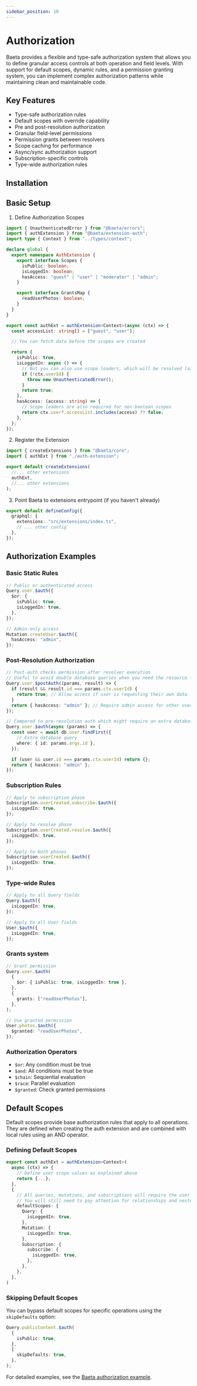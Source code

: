 ```yaml
---
sidebar_position: 10
---
```


# Authorization

Baeta provides a flexible and type-safe authorization system that allows you to define granular access controls at both operation and field levels. With support for default scopes, dynamic rules, and a permission granting system, you can implement complex authorization patterns while maintaining clean and maintainable code.

## Key Features

- Type-safe authorization rules
- Default scopes with override capability
- Pre and post-resolution authorization
- Granular field-level permissions
- Permission grants between resolvers
- Scope caching for performance
- Async/sync authorization support
- Subscription-specific controls
- Type-wide authorization rules

## Installation


<PackageManagerAdd package="@baeta/extension-auth" />

## Basic Setup

1. Define Authorization Scopes

```typescript
import { UnauthenticatedError } from "@baeta/errors";
import { authExtension } from "@baeta/extension-auth";
import type { Context } from "../types/context";

declare global {
  export namespace AuthExtension {
    export interface Scopes {
      isPublic: boolean;
      isLoggedIn: boolean;
      hasAccess: "guest" | "user" | "moderator" | "admin";
    }

    export interface GrantsMap {
      readUserPhotos: boolean;
    }
  }
}

export const authExt = authExtension<Context>(async (ctx) => {
  const accessList: string[] = ["guest", "user"];

  // You can fetch data before the scopes are created

  return {
    isPublic: true,
    isLoggedIn: async () => {
      // But you can also use scope loaders, which will be resolved lazily, when needed
      if (!ctx.userId) {
        throw new UnauthenticatedError();
      }
      return true;
    },
    hasAccess: (access: string) => {
      // Scope loaders are also required for non-boolean scopes
      return ctx.user?.accessList.includes(access) ?? false;
    },
  };
});
```

2. Register the Extension

```typescript
import { createExtensions } from "@baeta/core";
import { authExt } from "./auth-extension";

export default createExtensions(
  //... other extensions
  authExt,
  //... other extensions
);
```

3. Point Baeta to extensions entrypoint (if you haven't already)

```typescript
export default defineConfig({
  graphql: {
    extensions: "src/extensions/index.ts",
    // ... other config
  },
});
```

## Authorization Examples

### Basic Static Rules

```typescript
// Public or authenticated access
Query.user.$auth({
  $or: {
    isPublic: true,
    isLoggedIn: true,
  },
});

// Admin-only access
Mutation.createUser.$auth({
  hasAccess: "admin",
});
```

### Post-Resolution Authorization

```typescript
// Post-auth checks permission after resolver execution
// Useful to avoid double database queries when you need the resource for permission checking
Query.user.$postAuth((params, result) => {
  if (result && result.id === params.ctx.userId) {
    return true; // Allow access if user is requesting their own data
  }
  return { hasAccess: "admin" }; // Require admin access for other users' data
});

// Compared to pre-resolution auth which might require an extra database query
Query.user.$auth(async (params) => {
  const user = await db.user.findFirst({
    // Extra database query
    where: { id: params.args.id },
  });

  if (user && user.id === params.ctx.userId) return {};
  return { hasAccess: "admin" };
});
```

### Subscription Rules

```typescript
// Apply to subscription phase
Subscription.userCreated.subscribe.$auth({
  isLoggedIn: true,
});

// Apply to resolve phase
Subscription.userCreated.resolve.$auth({
  isLoggedIn: true,
});

// Apply to both phases
Subscription.userCreated.$auth({
  isLoggedIn: true,
});
```

### Type-wide Rules

```typescript
// Apply to all Query fields
Query.$auth({
  isLoggedIn: true,
});

// Apply to all User fields
User.$auth({
  isLoggedIn: true,
});
```

### Grants system

```typescript
// Grant permission
Query.user.$auth(
  {
    $or: { isPublic: true, isLoggedIn: true },
  },
  {
    grants: ["readUserPhotos"],
  },
);

// Use granted permission
User.photos.$auth({
  $granted: "readUserPhotos",
});
```

### Authorization Operators

- `$or`: Any condition must be true
- `$and`: All conditions must be true
- `$chain`: Sequential evaluation
- `$race`: Parallel evaluation
- `$granted`: Check granted permissions

## Default Scopes

Default scopes provide base authorization rules that apply to all operations. They are defined when creating the auth extension and are combined with local rules using an AND operator.

### Defining Default Scopes

```typescript
export const authExt = authExtension<Context>(
  async (ctx) => {
    // Define user scope values as explained above
    return {...};
  },
  {
    // All queries, mutations, and subscriptions will require the user to be logged in.
    // You will still need to pay attention for relationships and nested queries.
    defaultScopes: {
      Query: {
        isLoggedIn: true,
      },
      Mutation: {
        isLoggedIn: true,
      },
      Subscription: {
        subscribe: {
          isLoggedIn: true,
        },
      },
    },
  },
)
```

### Skipping Default Scopes

You can bypass default scopes for specific operations using the `skipDefaults` option:

```typescript
Query.publicContent.$auth(
  {
    isPublic: true,
  },
  {
    skipDefaults: true,
  },
);
```

For detailed examples, see the [Baeta authorization example](https://github.com/andreisergiu98/baeta/tree/main/examples/auth).
